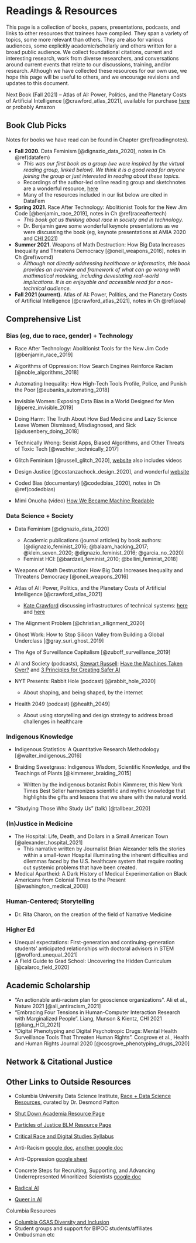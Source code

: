 # Readings & Resources {#resources}

This page is a collection of books, papers, presentations, podcasts, and links to other resources that trainees have compiled. They span a variety of topics, some more relevant than others. They are also for various audiences, some explicitly academic/scholarly and others written for a broad public audience. We collect foundational citations, current and interesting research, work from diverse researchers, and conversations around current events that relate to our discussions, training, and/or research. 
Although we have collected these resources for our own use, we hope this page will be useful to others, and we encourage revisions and updates to this document. 

Next Book (Fall 2021) -- Atlas of AI: Power, Politics, and the Planetary Costs of Artificial Intelligence [@crawford_atlas_2021], available for purchase [here](https://bookshop.org/books/atlas-of-ai-power-politics-and-the-planetary-costs-of-artificial-intelligence/9780300209570) or probably Amazon


## Book Club Picks

Notes for books we have read can be found in Chapter \@ref(readingnotes).

- **Fall 2020.** Data Feminism [@dignazio_data_2020], notes in Ch \@ref(datafem)
  * *This was our first book as a group (we were inspired by the virtual reading group, linked below). We think it is a good read for anyone joining the group or just interested in reading about these topics.*
  * Recordings of the author-led online reading group and sketchnotes are a wonderful resource, [here](http://datafeminism.io/blog/book/data-feminism-reading-group/)
  * Many of the resources included in our list below are cited in DataFem

- **Spring 2021.** Race After Technology: Abolitionist Tools for the New Jim Code [@benjamin_race_2019], notes in Ch \@ref(raceaftertech)
  * *This book got us thinking about race in society and in technology.*
  * Dr. Benjamin gave some wonderful keynote presentations as we were discussing the book (eg, keynote presentations at AMIA 2020 and [CHI 2021](https://youtu.be/kDcz44ifdQw))

- **Summer 2021.** Weapons of Math Destruction: How Big Data Increases Inequality and Threatens Democracy [@oneil_weapons_2016], notes in Ch \@ref(womd)
  * *Although not directly addressing healthcare or informatics, this book provides an overview and framework of what can go wrong with mathmatical modeling, including devestating real-world implications. It is an enjoyable and accessible read for a non-technical audience.*

- **Fall 2021 (current).** Atlas of AI: Power, Politics, and the Planetary Costs of Artificial Intelligence [@crawford_atlas_2021], notes in Ch \@ref(aoa)


## Comprehensive List


### Bias (eg, due to race, gender) + Technology

- Race After Technology: Abolitionist Tools for the New Jim Code [@benjamin_race_2019]

- Algorithms of Oppression: How Search Engines Reinforce Racism [@noble_algorithms_2018]

- Automating Inequality: How High-Tech Tools Profile, Police, and Punish the Poor [@eubanks_automating_2018]

- Invisible Women: Exposing Data Bias in a World Designed for Men [@perez_invisible_2019]

- Doing Harm: The Truth About How Bad Medicine and Lazy Science Leave Women Dismissed, Misdiagnosed, and Sick [@dusenbery_doing_2018]

- Technically Wrong: Sexist Apps, Biased Algorithms, and Other Threats of Toxic Tech [@wachter_technically_2017]

- Glitch Feminism [@russell_glitch_2020], [website](https://www.legacyrussell.com/GLITCHFEMINISM) also includes videos

- Design Justice [@costanzachock_design_2020], and wonderful [website](https://designjustice.org/)


- Coded Bias (documentary) [@codedbias_2020], notes in Ch \@ref(codedbias)

- Mimi Onuoha (video) [How We Became Machine Readable](https://vimeo.com/233011125)


### Data Science + Society

- Data Feminism [@dignazio_data_2020]
  * Academic publications (journal articles) by book authors: [@dignazio_feminist_2016; @balaam_hacking_2017; @klein_seven_2020; @dignazio_feminist_2016; @garcia_no_2020]
  * Feminist HCI: [@bardzell_feminist_2010; @bellini_feminist_2018]
  
- Weapons of Math Destruction: How Big Data Increases Inequality and Threatens Democracy [@oneil_weapons_2016]

- Atlas of AI: Power, Politics, and the Planetary Costs of Artificial Intelligence [@crawford_atlas_2021]
  * [Kate Crawford](https://www.katecrawford.net/about.html) discussing infrastructures of technical systems: [here](https://www.youtube.com/watch?v=pRpSW6T_Wuo) and [here](https://youtu.be/v8wi3ya-y3g)
  
  
- The Alignment Problem [@christian_allignment_2020]
- Ghost Work: How to Stop Silicon Valley from Building a Global Underclass [@gray_suri_ghost_2019]
- The Age of Surveillance Capitalism [@zuboff_surveillance_2019]



- AI and Society (podcasts), [Stewart Russell](https://people.eecs.berkeley.edu/~russell/): [Have the Machines Taken Over?](https://www.youtube.com/watch?v=jmbfQ3mjHWI) and [3 Principles for Creating Safer AI](https://www.ted.com/talks/stuart_russell_3_principles_for_creating_safer_ai/up-next)


- NYT Presents: Rabbit Hole (podcast) [@rabbit_hole_2020]
  * About shaping, and being shaped, by the internet
- Health 2049 (podcast) [@health_2049]
  * About using storytelling and design strategy to address broad challenges in healthcare


### Indigenous Knowledge

- Indigenous Statistics: A Quantitative Research Methodology [@walter_indigenous_2016]

- Braiding Sweetgrass: Indigenous Wisdom, Scientific Knowledge, and the Teachings of Plants [@kimmerer_braiding_2015]
   * Written by the indigenous botanist Robin Kimmerer, this New York Times Best Seller harmonizes scientific and mythic knowledge that highlights the gifts and lessons that we share with the natural world. 

- "Studying Those Who Study Us" (talk) [@tallbear_2020]


### (In)Justice in Medicine


- The Hospital: Life, Death, and Dollars in a Small American Town [@alexander_hospital_2021]
   * This narrative written by Journalist Brian Alexander tells the stories within a small-town Hospital illuminating the inherent difficulties and dilemmas faced by the U.S. healthcare system that require rooting out systemic problems that have been created. 
   
- Medical Apartheid: A Dark History of Medical Experimentation on Black Americans from Colonial Times to the Present [@washington_medical_2008]



### Human-Centered; Storytelling


- Dr. Rita Charon, on the creation of the field of Narrative Medicine 


### Higher Ed

- Unequal expectations: First-generation and continuing-generation students’ anticipated relationships with doctoral advisors in STEM [@wofford_unequal_2021]
- A Field Guide to Grad School: Uncovering the Hidden Curriculum [@calarco_field_2020]






## Academic Scholarship

- "An actionable anti-racism plan for geoscience organizations". Ali et al., Nature 2021 [@ali_antiracism_2021]
- "Embracing Four Tensions in Human-Computer Interaction Research with Marginalized People". Liang, Munson & Kientz, CHI 2021 [@liang_HCI_2021]
- "Digital Phenotyping and Digital Psychotropic Drugs: Mental Health Surveillance Tools That Threaten Human Rights". Cosgrove et al., Health and Human Rights Journal 2020 [@cosgrove_phenotyping_drugs_2020]




## Network & Citational Justice




## Other Links to Outside Resources

- Columbia University Data Science Institute, [Race + Data Science Resources](https://datascience.columbia.edu/diversity/race-data-science-resources/), curated by Dr. Desmond Patton


- [Shut Down Academia Resource Page](https://www.shutdownstem.com/resources)
- [Particles of Justice BLM Resource Page](https://www.particlesforjustice.org/resources)


- [Critical Race and Digital Studies Syllabus](https://criticalracedigitalstudies.com/syllabus/)

- Anti-Racism [google doc](https://docs.google.com/document/d/1hpub-jkm9cLzJWqZSsETqbE6tZ13Q0UbQz--vQ2avEc/preview?pru=AAABcsN4aJw*6TW1VkdMyvfZOMHsSVmsYg), [another google doc](https://docs.google.com/document/d/1BRlF2_zhNe86SGgHa6-VlBO-QgirITwCTugSfKie5Fs/preview?pru=AAABcsN4Mio*zMsO1fI_2ymsmqtXb0ZAZw)
- Anti-Oppression [google sheet](https://docs.google.com/spreadsheets/d/1RkJ-uqKzyhRc6ZxRh2mtcBG5vmGM3hi5aiAvQXPGPR0/edit#gid=1433041826)
- Concrete Steps for Recruiting, Supporting, and Advancing Underrepresented Minoritized Scientists [google doc](https://docs.google.com/document/d/1Ic6bil2AvrQmPFUcUyxcw_FumofKkUo3VLsU7qG0cTk/preview?pru=AAABcsMdcOw*rqbF-IyZSoJBfHrpIZeWUw#)

- [Radical AI](https://radicalai.net/)
- [Queer in AI](https://sites.google.com/view/queer-in-ai//)


Columbia Resources 

- [Columbia GSAS Diversity and Inclusion](https://gsas.columbia.edu/our-intellectual-community/diversity)
- Student groups and support for BIPOC students/affiliates
- Ombudsman etc


